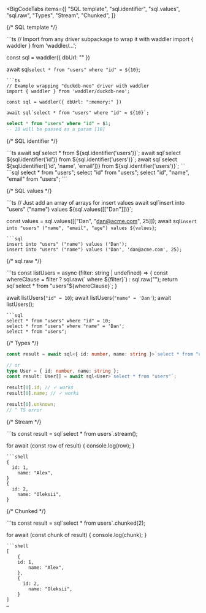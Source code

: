 
<BigCodeTabs
  items={[
    "SQL template",
    "sql.identifier",
    "sql.values",
    "sql.raw",
    "Types",
    "Stream",
    "Chunked",
  ]}
>
{/* SQL template */}
<Section>
```ts
// Import from any driver subpackage to wrap it with waddler
import { waddler } from 'waddler/...';

const sql = waddler({ dbUrl: "" })

await sql`select * from "users" where "id" = ${10}`;
```
```ts
// Example wrapping "duckdb-neo" driver with waddler
import { waddler } from 'waddler/duckdb-neo';

const sql = waddler({ dbUrl: ":memory:" })

await sql`select * from "users" where "id" = ${10}`;
```
```sql
select * from "users" where "id" = $1;
-- 10 will be passed as a param [10]
```
</Section>

{/* SQL identifier */}
<Section>
```ts
await sql`select * from ${sql.identifier('users')}`;
await sql`select ${sql.identifier('id')} from ${sql.identifier('users')}`;
await sql`select ${sql.identifier(['id', 'name', 'email'])} from ${sql.identifier('users')}`;
```
```sql
select * from "users";
select "id" from "users";
select "id", "name", "email" from "users";
```
</Section>

{/* SQL values */}
<Section>
```ts
// Just add an array of arrays for insert values
await sql`insert into "users" ("name") values ${sql.values([["Dan"]])}`;

const values = sql.values([["Dan", "dan@acme.com", 25]]);
await sql`insert into "users" ("name", "email", "age") values ${values}`;
```
```sql
insert into "users" ("name") values ('Dan');
insert into "users" ("name") values ('Dan', 'dan@acme.com', 25);
```
</Section>

{/* sql.raw */}
<Section>
```ts
const listUsers = async (filter: string | undefined) => {
  const whereClause = filter ? sql.raw(` where ${filter}`) : sql.raw("");
  return sql`select * from "users"${whereClause}`;
}

await listUsers(`"id" = 10`);
await listUsers(`"name" = 'Dan'`);
await listUsers();
```
```sql
select * from "users" where "id" = 10;
select * from "users" where "name" = 'Dan';
select * from "users";
```
</Section>

{/* Types */}
```ts
const result = await sql<{ id: number, name: string }>`select * from "users"`;

// or
type User = { id: number, name: string };
const result: User[] = await sql<User>`select * from "users"`;

result[0].id; // ✓ works
result[0].name; // ✓ works

result[0].unknown;
// ^ TS error
```

{/* Stream */}
<Section>
```ts
const result = sql`select * from users`.stream();

for await (const row of result) {
  console.log(row);
}
```
```shell
{
  id: 1,
	name: "Alex",
}
{
  id: 2,
	name: "Oleksii",
}
```
</Section>

{/* Chunked */}
<Section>
```ts
const result = sql`select * from users`.chunked(2);

for await (const chunk of result) {
  console.log(chunk);
}
```
```shell
[
	{
  	id: 1,
		name: "Alex",
	},
	{
	  id: 2,
		name: "Oleksii",
	}
]
…
```
</Section>
</BigCodeTabs>